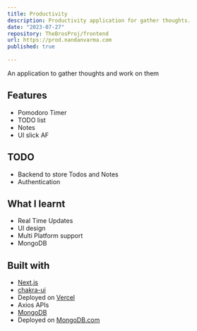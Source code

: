 ```yaml
---
title: Productivity
description: Productivity application for gather thoughts.
date: "2023-07-27"
repository: TheBrosProj/frontend
url: https://prod.nandanvarma.com
published: true
  
---
```


An application to gather thoughts and work on them

## Features

- Pomodoro Timer
- TODO list
- Notes
- UI slick AF

## TODO

- Backend to store Todos and Notes
- Authentication

## What I learnt

- Real Time Updates
- UI design
- Multi Platform support
- MongoDB


## Built with

- [Next.js](https://nextjs.org)
- [chakra-ui](https://chakra-ui.com)
- Deployed on [Vercel](https://vercel.com)
- Axios APIs
- [MongoDB](https://mongodb.com)
- Deployed on [MongoDB.com](https://mongodb.com)